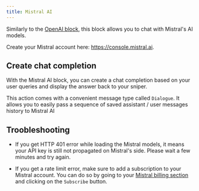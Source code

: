 ```yaml
---
title: Mistral AI
---
```


Similarly to the [OpenAI block](./openai), this block allows you to chat with Mistral's AI models.

Create your Mistral account here: https://console.mistral.ai.

## Create chat completion

With the Mistral AI block, you can create a chat completion based on your user queries and display the answer back to your sniper.

This action comes with a convenient message type called `Dialogue`. It allows you to easily pass a sequence of saved assistant / user messages history to Mistral AI

## Troobleshooting

- If you get HTTP 401 error while loading the Mistral models, it means your API key is still not propagated on Mistral's side. Please wait a few minutes and try again.

- If you get a rate limit error, make sure to add a subscription to your Mistral account. You can do so by going to your [Mistral billing section](https://console.mistral.ai/billing/) and clicking on the `Subscribe` button.
